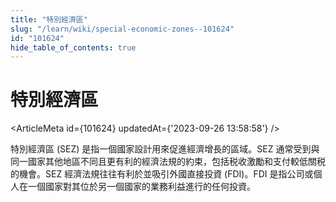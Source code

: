 ```yaml
---
title: "特別經濟區"
slug: "/learn/wiki/special-economic-zones--101624"
id: "101624"
hide_table_of_contents: true
---
```



# 特別經濟區

<ArticleMeta id={101624} updatedAt={'2023-09-26 13:58:58'} />
<div className='border-solid border-b border-t-0 my-4 border-[var(--ifm-color-gray-300)]' />

特別經濟區 (SEZ) 是指一個國家設計用來促進經濟增長的區域。SEZ 通常受到與同一國家其他地區不同且更有利的經濟法規的約束，包括税收激勵和支付較低關税的機會。SEZ 經濟法規往往有利於並吸引外國直接投資 (FDI)。FDI 是指公司或個人在一個國家對其位於另一個國家的業務利益進行的任何投資。
